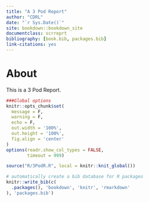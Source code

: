 ```yaml
--- 
title: "A 3 Pod Report"
author: "CDRL"
date: "`r Sys.Date()`"
site: bookdown::bookdown_site
documentclass: scrreprt
bibliography: [book.bib, packages.bib]
link-citations: yes
---
```


# About 

This is a 3 Pod Report.

```r
###Global options
knitr::opts_chunk$set(
  message = F,
  warning = F,
  echo = F,
  out.width = '100%',
  out.height = '100%',
  fig.align = 'center'
)
options(readr.show_col_types = FALSE,
        timeout = 999)

source("R/3PodR.R", local = knitr::knit_global())
```

```r
# automatically create a bib database for R packages
knitr::write_bib(c(
  .packages(), 'bookdown', 'knitr', 'rmarkdown'
), 'packages.bib')
```